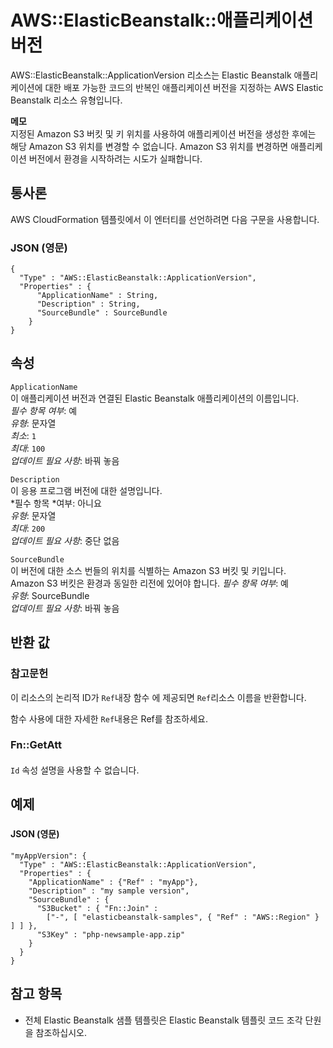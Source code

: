 # AWS::ElasticBeanstalk::애플리케이션 버전

AWS::ElasticBeanstalk::ApplicationVersion 리소스는 Elastic Beanstalk 애플리케이션에 대한 배포 가능한 코드의 반복인 애플리케이션 버전을 지정하는 AWS Elastic Beanstalk 리소스 유형입니다.

**메모**  
지정된 Amazon S3 버킷 및 키 위치를 사용하여 애플리케이션 버전을 생성한 후에는 해당 Amazon S3 위치를 변경할 수 없습니다. Amazon S3 위치를 변경하면 애플리케이션 버전에서 환경을 시작하려는 시도가 실패합니다.

## 통사론

AWS CloudFormation 템플릿에서 이 엔터티를 선언하려면 다음 구문을 사용합니다.

### JSON (영문)

```
{
  "Type" : "AWS::ElasticBeanstalk::ApplicationVersion",
  "Properties" : {
      "ApplicationName" : String,
      "Description" : String,
      "SourceBundle" : SourceBundle
    }
}
```

## 속성

`ApplicationName`  
이 애플리케이션 버전과 연결된 Elastic Beanstalk 애플리케이션의 이름입니다.  
_필수 항목 여부_: 예  
_유형_: 문자열  
_최소_: `1`  
_최대_: `100`  
_업데이트 필요 사항_: 바꿔 놓음

`Description`  
이 응용 프로그램 버전에 대한 설명입니다.  
*필수 항목 *여부: 아니요  
_유형_: 문자열  
_최대_: `200`  
_업데이트 필요 사항_: 중단 없음

`SourceBundle`  
이 버전에 대한 소스 번들의 위치를 식별하는 Amazon S3 버킷 및 키입니다.  
Amazon S3 버킷은 환경과 동일한 리전에 있어야 합니다.
_필수 항목 여부_: 예  
_유형_: SourceBundle  
_업데이트 필요 사항_: 바꿔 놓음

## 반환 값

### 참고문헌

이 리소스의 논리적 ID가 `Ref`내장 함수 에 제공되면 `Ref`리소스 이름을 반환합니다.

함수 사용에 대한 자세한 `Ref`내용은 Ref를 참조하세요.

### Fn::GetAtt

####

`Id` 속성 설명을 사용할 수 없습니다.

## 예제

###

#### JSON (영문)

```
"myAppVersion": {
  "Type" : "AWS::ElasticBeanstalk::ApplicationVersion",
  "Properties" : {
    "ApplicationName" : {"Ref" : "myApp"},
    "Description" : "my sample version",
    "SourceBundle" : {
      "S3Bucket" : { "Fn::Join" :
        ["-", [ "elasticbeanstalk-samples", { "Ref" : "AWS::Region" } ] ] },
      "S3Key" : "php-newsample-app.zip"
    }
  }
}
```

## 참고 항목

- 전체 Elastic Beanstalk 샘플 템플릿은 Elastic Beanstalk 템플릿 코드 조각 단원을 참조하십시오.
